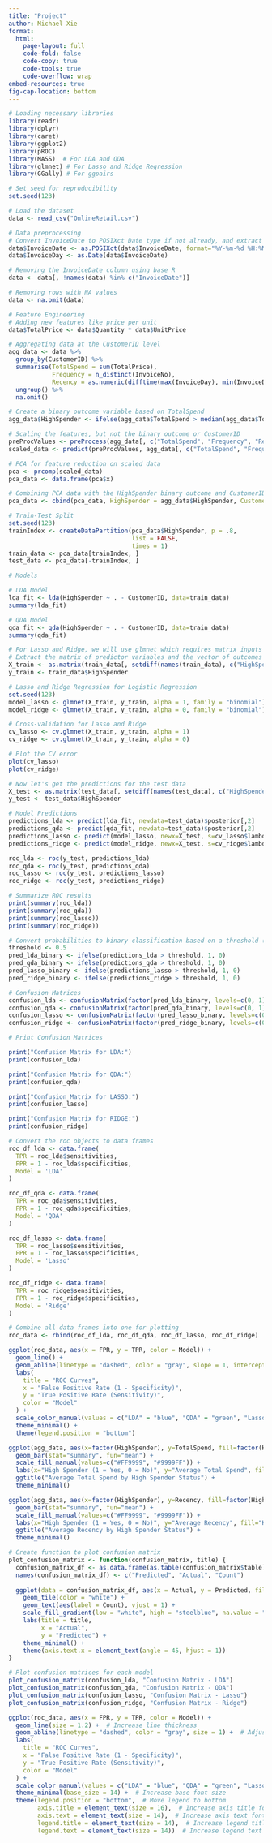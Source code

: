 ---
title: "Project"
author: Michael Xie
format:
  html:
    page-layout: full
    code-fold: false
    code-copy: true
    code-tools: true
    code-overflow: wrap
embed-resources: true
fig-cap-location: bottom
---

```{r}
# Loading necessary libraries
library(readr)
library(dplyr)
library(caret)
library(ggplot2)
library(pROC)
library(MASS)  # For LDA and QDA
library(glmnet) # For Lasso and Ridge Regression
library(GGally) # For ggpairs

# Set seed for reproducibility
set.seed(123)

# Load the dataset
data <- read_csv("OnlineRetail.csv")

# Data preprocessing
# Convert InvoiceDate to POSIXct Date type if not already, and extract Date features
data$InvoiceDate <- as.POSIXct(data$InvoiceDate, format="%Y-%m-%d %H:%M:%S")
data$InvoiceDay <- as.Date(data$InvoiceDate)

# Removing the InvoiceDate column using base R
data <- data[, !names(data) %in% c("InvoiceDate")]

# Removing rows with NA values
data <- na.omit(data)

# Feature Engineering
# Adding new features like price per unit
data$TotalPrice <- data$Quantity * data$UnitPrice

# Aggregating data at the CustomerID level
agg_data <- data %>%
  group_by(CustomerID) %>%
  summarise(TotalSpend = sum(TotalPrice),
            Frequency = n_distinct(InvoiceNo),
            Recency = as.numeric(difftime(max(InvoiceDay), min(InvoiceDay), units = "days"))) %>%
  ungroup() %>% 
  na.omit()

# Create a binary outcome variable based on TotalSpend
agg_data$HighSpender <- ifelse(agg_data$TotalSpend > median(agg_data$TotalSpend), 1, 0)

# Scaling the features, but not the binary outcome or CustomerID
preProcValues <- preProcess(agg_data[, c("TotalSpend", "Frequency", "Recency")], method = c("center", "scale"))
scaled_data <- predict(preProcValues, agg_data[, c("TotalSpend", "Frequency", "Recency")])

# PCA for feature reduction on scaled data
pca <- prcomp(scaled_data)
pca_data <- data.frame(pca$x)

# Combining PCA data with the HighSpender binary outcome and CustomerID
pca_data <- cbind(pca_data, HighSpender = agg_data$HighSpender, CustomerID = agg_data$CustomerID)

# Train-Test Split
set.seed(123)
trainIndex <- createDataPartition(pca_data$HighSpender, p = .8, 
                                  list = FALSE, 
                                  times = 1)
train_data <- pca_data[trainIndex, ]
test_data <- pca_data[-trainIndex, ]

```


```{r}
# Models

# LDA Model
lda_fit <- lda(HighSpender ~ . - CustomerID, data=train_data)
summary(lda_fit)

# QDA Model
qda_fit <- qda(HighSpender ~ . - CustomerID, data=train_data)
summary(qda_fit)

# For Lasso and Ridge, we will use glmnet which requires matrix inputs and does not accept a data frame directly.
# Extract the matrix of predictor variables and the vector of outcomes
X_train <- as.matrix(train_data[, setdiff(names(train_data), c("HighSpender", "CustomerID"))])
y_train <- train_data$HighSpender

# Lasso and Ridge Regression for Logistic Regression
set.seed(123)
model_lasso <- glmnet(X_train, y_train, alpha = 1, family = "binomial")
model_ridge <- glmnet(X_train, y_train, alpha = 0, family = "binomial")

# Cross-validation for Lasso and Ridge
cv_lasso <- cv.glmnet(X_train, y_train, alpha = 1)
cv_ridge <- cv.glmnet(X_train, y_train, alpha = 0)

# Plot the CV error
plot(cv_lasso)
plot(cv_ridge)

# Now let's get the predictions for the test data
X_test <- as.matrix(test_data[, setdiff(names(test_data), c("HighSpender", "CustomerID"))])
y_test <- test_data$HighSpender

# Model Predictions
predictions_lda <- predict(lda_fit, newdata=test_data)$posterior[,2]
predictions_qda <- predict(qda_fit, newdata=test_data)$posterior[,2]
predictions_lasso <- predict(model_lasso, newx=X_test, s=cv_lasso$lambda.min, type="response")
predictions_ridge <- predict(model_ridge, newx=X_test, s=cv_ridge$lambda.min, type="response")

roc_lda <- roc(y_test, predictions_lda)
roc_qda <- roc(y_test, predictions_qda)
roc_lasso <- roc(y_test, predictions_lasso)
roc_ridge <- roc(y_test, predictions_ridge)

# Summarize ROC results
print(summary(roc_lda))
print(summary(roc_qda))
print(summary(roc_lasso))
print(summary(roc_ridge))
```

```{r}
# Convert probabilities to binary classification based on a threshold (e.g., 0.5)
threshold <- 0.5
pred_lda_binary <- ifelse(predictions_lda > threshold, 1, 0)
pred_qda_binary <- ifelse(predictions_qda > threshold, 1, 0)
pred_lasso_binary <- ifelse(predictions_lasso > threshold, 1, 0)
pred_ridge_binary <- ifelse(predictions_ridge > threshold, 1, 0)

# Confusion Matrices
confusion_lda <- confusionMatrix(factor(pred_lda_binary, levels=c(0, 1)), factor(y_test, levels=c(0, 1)))
confusion_qda <- confusionMatrix(factor(pred_qda_binary, levels=c(0, 1)), factor(y_test, levels=c(0, 1)))
confusion_lasso <- confusionMatrix(factor(pred_lasso_binary, levels=c(0, 1)), factor(y_test, levels=c(0, 1)))
confusion_ridge <- confusionMatrix(factor(pred_ridge_binary, levels=c(0, 1)), factor(y_test, levels=c(0, 1)))

# Print Confusion Matrices

print("Confusion Matrix for LDA:")
print(confusion_lda)

print("Confusion Matrix for QDA:")
print(confusion_qda)

print("Confusion Matrix for LASSO:")
print(confusion_lasso)

print("Confusion Matrix for RIDGE:")
print(confusion_ridge)
```

```{r}
# Convert the roc objects to data frames
roc_df_lda <- data.frame(
  TPR = roc_lda$sensitivities,
  FPR = 1 - roc_lda$specificities,
  Model = 'LDA'
)

roc_df_qda <- data.frame(
  TPR = roc_qda$sensitivities,
  FPR = 1 - roc_qda$specificities,
  Model = 'QDA'
)

roc_df_lasso <- data.frame(
  TPR = roc_lasso$sensitivities,
  FPR = 1 - roc_lasso$specificities,
  Model = 'Lasso'
)

roc_df_ridge <- data.frame(
  TPR = roc_ridge$sensitivities,
  FPR = 1 - roc_ridge$specificities,
  Model = 'Ridge'
)

# Combine all data frames into one for plotting
roc_data <- rbind(roc_df_lda, roc_df_qda, roc_df_lasso, roc_df_ridge)
```


```{r}
ggplot(roc_data, aes(x = FPR, y = TPR, color = Model)) +
  geom_line() +
  geom_abline(linetype = "dashed", color = "gray", slope = 1, intercept = 0) +
  labs(
    title = "ROC Curves",
    x = "False Positive Rate (1 - Specificity)",
    y = "True Positive Rate (Sensitivity)",
    color = "Model"
  ) +
  scale_color_manual(values = c("LDA" = "blue", "QDA" = "green", "Lasso" = "purple", "Ridge" = "orange")) +
  theme_minimal() +
  theme(legend.position = "bottom")
```
```{r}
ggplot(agg_data, aes(x=factor(HighSpender), y=TotalSpend, fill=factor(HighSpender))) +
  geom_bar(stat="summary", fun="mean") +
  scale_fill_manual(values=c("#FF9999", "#9999FF")) +
  labs(x="High Spender (1 = Yes, 0 = No)", y="Average Total Spend", fill="High Spender") +
  ggtitle("Average Total Spend by High Spender Status") +
  theme_minimal()
```

```{r}
ggplot(agg_data, aes(x=factor(HighSpender), y=Recency, fill=factor(HighSpender))) +
  geom_bar(stat="summary", fun="mean") +
  scale_fill_manual(values=c("#FF9999", "#9999FF")) +
  labs(x="High Spender (1 = Yes, 0 = No)", y="Average Recency", fill="High Spender") +
  ggtitle("Average Recency by High Spender Status") +
  theme_minimal()
```

```{r}
# Create function to plot confusion matrix
plot_confusion_matrix <- function(confusion_matrix, title) {
  confusion_matrix_df <- as.data.frame(as.table(confusion_matrix$table))
  names(confusion_matrix_df) <- c("Predicted", "Actual", "Count")
  
  ggplot(data = confusion_matrix_df, aes(x = Actual, y = Predicted, fill = Count)) +
    geom_tile(color = "white") +
    geom_text(aes(label = Count), vjust = 1) +
    scale_fill_gradient(low = "white", high = "steelblue", na.value = "grey50") +
    labs(title = title,
         x = "Actual",
         y = "Predicted") +
    theme_minimal() +
    theme(axis.text.x = element_text(angle = 45, hjust = 1))
}

# Plot confusion matrices for each model
plot_confusion_matrix(confusion_lda, "Confusion Matrix - LDA")
plot_confusion_matrix(confusion_qda, "Confusion Matrix - QDA")
plot_confusion_matrix(confusion_lasso, "Confusion Matrix - Lasso")
plot_confusion_matrix(confusion_ridge, "Confusion Matrix - Ridge")
```

```{r}
ggplot(roc_data, aes(x = FPR, y = TPR, color = Model)) +
  geom_line(size = 1.2) +  # Increase line thickness
  geom_abline(linetype = "dashed", color = "gray", size = 1) +  # Adjust dashed line
  labs(
    title = "ROC Curves",
    x = "False Positive Rate (1 - Specificity)",
    y = "True Positive Rate (Sensitivity)",
    color = "Model"
  ) +
  scale_color_manual(values = c("LDA" = "blue", "QDA" = "green", "Lasso" = "purple", "Ridge" = "orange")) +
  theme_minimal(base_size = 14) +  # Increase base font size
  theme(legend.position = "bottom",  # Move legend to bottom
        axis.title = element_text(size = 16),  # Increase axis title font size
        axis.text = element_text(size = 14),  # Increase axis text font size
        legend.title = element_text(size = 14),  # Increase legend title font size
        legend.text = element_text(size = 14))  # Increase legend text font size
```











